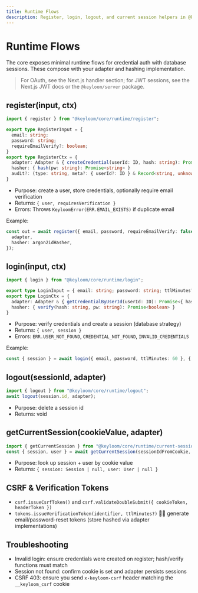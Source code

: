 ```yaml
---
title: Runtime Flows
description: Register, login, logout, and current session helpers in @keyloom/core.
---
```


# Runtime Flows

The core exposes minimal runtime flows for credential auth with database sessions. These compose with your adapter and hashing implementation.

> For OAuth, see the Next.js handler section; for JWT sessions, see the Next.js JWT docs or the `@keyloom/server` package.

## register(input, ctx)

```ts
import { register } from "@keyloom/core/runtime/register";

export type RegisterInput = {
  email: string;
  password: string;
  requireEmailVerify?: boolean;
}
export type RegisterCtx = {
  adapter: Adapter & { createCredential(userId: ID, hash: string): Promise<{ id: ID; userId: ID }> }
  hasher: { hash(pw: string): Promise<string> }
  audit?: (type: string, meta?: { userId?: ID } & Record<string, unknown>) => Promise<void>
}
```

- Purpose: create a user, store credentials, optionally require email verification
- Returns: `{ user, requiresVerification }`
- Errors: Throws `KeyloomError(ERR.EMAIL_EXISTS)` if duplicate email

Example:

```ts
const out = await register({ email, password, requireEmailVerify: false }, {
  adapter,
  hasher: argon2idHasher,
});
```

## login(input, ctx)

```ts
import { login } from "@keyloom/core/runtime/login";

export type LoginInput = { email: string; password: string; ttlMinutes?: number };
export type LoginCtx = {
  adapter: Adapter & { getCredentialByUserId(userId: ID): Promise<{ hash: string } | null> }
  hasher: { verify(hash: string, pw: string): Promise<boolean> }
}
```

- Purpose: verify credentials and create a session (database strategy)
- Returns: `{ user, session }`
- Errors: `ERR.USER_NOT_FOUND`, `CREDENTIAL_NOT_FOUND`, `INVALID_CREDENTIALS`

Example:

```ts
const { session } = await login({ email, password, ttlMinutes: 60 }, { adapter, hasher });
```

## logout(sessionId, adapter)

```ts
import { logout } from "@keyloom/core/runtime/logout";
await logout(session.id, adapter);
```

- Purpose: delete a session id
- Returns: void

## getCurrentSession(cookieValue, adapter)

```ts
import { getCurrentSession } from "@keyloom/core/runtime/current-session";
const { session, user } = await getCurrentSession(sessionIdFromCookie, adapter);
```

- Purpose: look up session + user by cookie value
- Returns: `{ session: Session | null, user: User | null }`

## CSRF & Verification Tokens

- `csrf.issueCsrfToken()` and `csrf.validateDoubleSubmit({ cookieToken, headerToken })`
- `tokens.issueVerificationToken(identifier, ttlMinutes?)`  generate email/password-reset tokens (store hashed via adapter implementations)

## Troubleshooting

- Invalid login: ensure credentials were created on register; hash/verify functions must match
- Session not found: confirm cookie is set and adapter persists sessions
- CSRF 403: ensure you send `x-keyloom-csrf` header matching the `__keyloom_csrf` cookie

